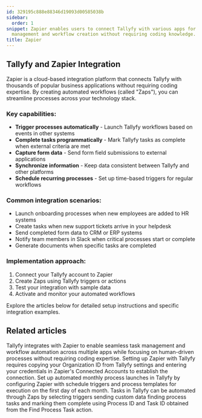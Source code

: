 ```yaml
---
id: 329195c888e88346d19093d00585038b
sidebar:
  order: 1
snippet: Zapier enables users to connect Tallyfy with various apps for automated task
  management and workflow creation without requiring coding knowledge.
title: Zapier
---
```


## Tallyfy and Zapier Integration

Zapier is a cloud-based integration platform that connects Tallyfy with thousands of popular business applications without requiring coding expertise. By creating automated workflows (called "Zaps"), you can streamline processes across your technology stack.

### Key capabilities:

- **Trigger processes automatically** - Launch Tallyfy workflows based on events in other systems
- **Complete tasks programmatically** - Mark Tallyfy tasks as complete when external criteria are met
- **Capture form data** - Send form field submissions to external applications
- **Synchronize information** - Keep data consistent between Tallyfy and other platforms
- **Schedule recurring processes** - Set up time-based triggers for regular workflows

### Common integration scenarios:

- Launch onboarding processes when new employees are added to HR systems
- Create tasks when new support tickets arrive in your helpdesk
- Send completed form data to CRM or ERP systems
- Notify team members in Slack when critical processes start or complete
- Generate documents when specific tasks are completed

### Implementation approach:

1. Connect your Tallyfy account to Zapier
2. Create Zaps using Tallyfy triggers or actions
3. Test your integration with sample data
4. Activate and monitor your automated workflows

Explore the articles below for detailed setup instructions and specific integration examples.


<PageTree />


## Related articles
<CardGrid>
<LinkTitleCard header="<b>Zapier > Tallyfy & Zapier</b>" href="/products/pro/integrations/middleware/zapier/how-can-i-improve-task-management-with-tallyfy/" > Tallyfy integrates with Zapier to enable seamless task management and workflow automation across multiple apps while focusing on human-driven processes without requiring coding expertise. </LinkTitleCard>
<LinkTitleCard header="<b>Zapier > Connect Tallyfy to Zapier</b>" href="/products/pro/integrations/middleware/zapier/how-to-connect-your-tallyfy-account-to-zapier/" > Setting up Zapier with Tallyfy requires copying your Organization ID from Tallyfy settings and entering your credentials in Zapier's Connected Accounts to establish the connection. </LinkTitleCard>
<LinkTitleCard header="<b>Zapier > Automate monthly process launch with Zapier</b>" href="/products/pro/integrations/middleware/zapier/how-to-automate-monthly-process-launch-with-zapier/" > Set up automated monthly process launches in Tallyfy by configuring Zapier with schedule triggers and process templates for execution on the first day of each month. </LinkTitleCard>
<LinkTitleCard header="<b>Zapier > Automate tasks in Tallyfy using zaps</b>" href="/products/pro/integrations/middleware/zapier/how-to-automate-tasks-in-tallyfy-using-zaps/" > Tasks in Tallyfy can be automated through Zaps by selecting triggers sending custom data finding process tasks and marking them complete using Process ID and Task ID obtained from the Find Process Task action. </LinkTitleCard>
</CardGrid>